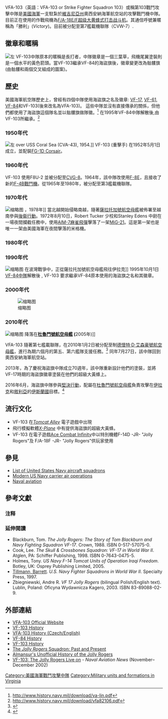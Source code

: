 {{Infobox military unit|unit_name=第31戰鬥攻擊機中隊; Strike Fighter Squadron 103|image=[[File:Fighter_Squadron_103_(US_Navy)_insignia_1995.png|200px]]|caption=VFA-103 標誌徽章|dates=1952年5月1日 - 至今|country={{flag|United States of America}}|allegiance=|branch={{nowrap|[[Image:Seal_of_the_United_States_Department_of_the_Navy.svg|30px]] [[美国海军|美国海军]]}}|type=战斗/攻击机|role=[[近距空中支援|近距空中支援]]<br/>[[空中遮断|空中遮断]]<br/>[[空中侦察|空中侦察]]|size=|command_structure=[[第7舰载飞行联队|第7舰载飞行联队]]|garrison=[[奥西安纳海军航空站|奥西安纳海军航空站]]|garrison_label=|nickname=“海盜旗”(Jolly Rogers)|patron=|motto=|colors=金、白和黑|colors_label=|march=|mascot=Ensign Jack "Bones" Ernie|equipment=|equipment_label=|battles=[[波斯灣戰爭|沙漠之盾行動]]<br/>[[沙漠風暴行動|沙漠風暴行動]]<br/>[[南方守望行动|南方守望行动]]<br/>[[持久自由行动|持久自由行动]]<br/>[[自由伊拉克行动|自由伊拉克行动]]<br/>[[聯合特遣隊－堅決行動|堅決行動]]|anniversaries=|decorations=Safety "S"<br/> Mutha Fighter Spirit Award 2005, 2007, 2011, 2013 <br/>[[Battle_Efficiency_Award|Battle Efficiency "E"]], 2006, 2007<br/>[[C._Wade_McClusky|Rear Adm C. Wade McClusky Award]] 2007<br/>Golden Wrench Maintenance Award 2006<br/>Golden Anchor Retention Award 2006|battle_honours=<!-- Commanders -->|notable_commanders=<!-- Insignia -->|identification_symbol=|identification_symbol_label=|identification_symbol_2=|identification_symbol_2_label=|aircraft_fighter=[[Vought_F4U_Corsair|FG-1D Corsair]]<br>[[格魯曼F9F/F-9美洲獅|F9F-6 美洲獅]]<br>[[F-8戰鬥機|F-8戰鬥機]]<br>[[F-4幽靈II戰鬥機|F-4幽靈II戰鬥機]]<br>[[F-14雄貓式戰鬥機|F-14雄貓式戰鬥機]]<br>[[F/A-18E/F超级大黄蜂式打击战斗机|F/A-18E/F超级大黄蜂式打击战斗机]]|current_commander=Brian "OFER" Broadwater 中校|current_commander_label=|ceremonial_chief=|ceremonial_chief_label=|colonel_of_the_regiment=|colonel_of_the_regiment_label=}}
VFA-103（英語：VFA-103 or Strike Fighter Squadron 103）或稱第103戰鬥攻擊中隊是[[美國海軍|美國海軍]]一支駐紮於[[維珍尼亚州|維吉尼亞州]]奧西安納海軍航空站的攻擊戰鬥機中隊。目前正在使用的作戰飛機為[[F/A-18E/F超级大黄蜂式打击战斗机|F/A-18E/F超级大黄蜂式打击战斗机]]。其通信呼號兼暱稱為「勝利」(''Victory'')。目前被分配至第7艦載機聯隊（CVW-7）.

== 徽章和暱稱 ==
[[File:Fighter_Squadron_103_(US_Navy)_insignia_c1966.png|左]]
VF-103中隊原本的暱稱是長打者，中隊徽章是一個三葉草，飛機尾翼塗裝則是一個水平的黃色箭頭。當VF-103繼承VF-84的海盜旗後，徽章變更改為骷髏旗(由骷髏和兩個交叉組成的圖案)。

== 歷史 ==
美國海軍航空隊歷史上，曾經有四個中隊使用海盜旗之名及徽章: [[VF-17,|VF-17,]] [[VF-61|VF-61]], [[第84战斗机中队_(美国海军)|VF-84]]和VF-103(後來改名為VFA-103)。  這些中隊並沒有直接傳承的關係，但他們都使用了海盜旗這個隊名並以骷髏旗做隊徽。<ref name="history.navy.mil">http://www.history.navy.mil/download/va-lin.pdf</ref> 在1995年VF-84中隊解散後,由VF-103所繼承。<ref>http://www.history.navy.mil/download/vfa82106.pdf</ref>

=== 1950年代 ===
[[File:F9F-6_Cougars_of_VF-103_over_USS_Coral_Sea_(CVA-43)_1954.jpg|左]] over USS Coral Sea (CVA-43), 1954.]]
VF-103 (重擊手) 在1952年5月1日成立，並配裝[[Vought_F4U_Corsair|FG-1D Corsair]]。

=== 1960年代 ===
VF-103 使用F8U-2 並被分配至[[Carrier_Air_Wing_Eight|CVG-8]]。1964年，該中隊改使用[[F-8戰鬥機|F-8E]]，且接收了新的[[F-4幽靈II戰鬥機|F-4B戰鬥機]]。從1965年至1980年，被分配至第3艦載機聯隊。

=== 1970年代 ===
[[File:F-4J_Phantom_of_VF-103_taking_off_from_NAS_Oceana_1978.jpg|缩略图]] ，1978年]]
當北越開始侵略南越，隨著[[薩拉托加號航空母艦_(CV-60)|薩拉托加號航空母艦]]被佈署至越南參與[[後衞行動|後衞行動]]。1972年8月10日，Robert Tucker 少校和Stanley Edens 中尉在一場夜間攔截任務中，使用[[AIM-7麻雀飛彈|AIM-7麻雀飛彈]]擊落了一架[[米格-21戰鬥機|MiG-21]]。這是第一架也是唯一一架由美國海軍在夜間擊落的米格機。

=== 1980年代 ===

=== 1990年代 ===
[[File:VF-103_DStormDN-ST-92-08218.jpg|缩略图]] 在波灣戰爭中，正從薩拉托加號航空母艦飛往伊拉克]]
1995年10月1日[[第84战斗机中队_(美国海军)|VF-84中隊]]解散後 , VF-103 要求繼承VF-84原本使用的海盜旗之名和其徽章。

=== 2000年代 ===
[[File:US_Navy_021014-N-1955P-004_F-14_Tomcat_assigned_to_VF-103_conducts_mission_over_the_Mediterranean_Sea.jpg|缩略图]]

=== 2010年代 ===
[[File:US_Navy_050728-N-5345W-053_A_F-A-18F_Super_Hornet_prepares_for_an_arrested_landing_aboard_the_Nimitz-class_aircraft_carrier_USS_Harry_S._Truman_(CVN_75).jpg|缩略图]] 降落在'''[[哈瑞·S·杜魯門號航空母艦|杜魯門號航空母艦]] ('''2005年)]]

VFA-103 隨著第七艦載聯隊，在2010年1月2日被分配至制[[德懷特·D·艾森豪號航空母艦|德懷特·D·艾森豪號航空母艦]]，進行為期六個月的第五、第六艦隊支援任務。<ref>{{cite news|url=http://www.navy.mil/search/display.asp?story_id=50380|title=IKE Strike Group Deploys|date=2 January 2010|publisher=United States Navy|accessdate=2010-01-02}}</ref> 同年7月27日，該中隊回到奧西安納海軍航空站。

2013年，為了慶祝海盜旗中隊成立70週年，該中隊重新設計他們的塗裝，並將VF-17時期的海盜旗徽章塗裝在他們的超級大黃蜂上。

2016年6月，海盜旗中隊參與[[聯合特遣隊－堅決行動|堅決行動]]，配屬在[[哈瑞·S·杜魯門號航空母艦|杜魯門號航空母艦]]負責攻擊在[[伊拉克|伊拉克]]和[[叙利亚|敘利亞]]的[[伊斯兰国|伊斯蘭國]]目標。<ref>{{Citation|last=Military Zone HD|title=F/A-18 Super Hornet launch for STRIKE in Syria from  USS Harry S. Truman Aircraft carrier.|date=2016-06-05|url=https://www.youtube.com/watch?v=HTcggn3knsQ|accessdate=2016-08-27}}</ref>

== 流行文化 ==
* VF-103 在''[[Tomcat_Alley|Tomcat Alley]]'' 電子遊戲中出現
* 飛行模擬軟體''[[X-Plane_(simulator)|X-Plane]]'' 中有提供海盜旗的超級大黃蜂。
* VF-103 在電子遊戲[[Ace_Combat_Infinity|Ace Combat Infinity]]中以特別機體F-14D -JR- "Jolly Rogers"及 F/A-18F -JR- "Jolly Rogers"供玩家使用

== 參見 ==
{{Portal|美國海軍|美國軍事}}
{{Wikipedia books|United States Navy Aircraft Squadrons}}
* [[List_of_United_States_Navy_aircraft_squadrons|List of United States Navy aircraft squadrons]]
* [[Modern_US_Navy_carrier_air_operations|Modern US Navy carrier air operations]]
* [[Naval_aviation|Naval aviation]]

== 參考文獻 ==

=== 注释 ===
{{Reflist|2}}

=== 延伸閱讀 ===
{{Refbegin}}
* Blackburn, Tom. ''The Jolly Rogers: The Story of Tom Blackburn and Navy Fighting Squadron VF-17''. Crown, 1988. ISBN 0-517-57075-0.
* Cook, Lee. ''The Skull & Crossbones Squadron: VF-17 in World War II''. Atglen, PA: Schiffer Publishing, 1998. ISBN 0-7643-0475-5.
* Holmes, Tony. ''US Navy F-14 Tomcat Units of Operation Iraqi Freedom''. Botley, UK: Osprey Publishing Limited, 2005.
* [[Barrett_Tillman|Tillmann, Barrett]]. ''U.S. Navy Fighter Squadrons in World War II''. Specialty Press, 1997.
* Zbiegniewski, Andre R. ''VF 17 Jolly Rogers'' (bilingual Polish/English text). Lublin, Poland: Oficyna Wydawnicza Kagero, 2003. ISBN 83-89088-02-9.
{{Refend}}

== 外部連結 ==
* [http://www.vfa103.navy.mil VFA-103 Official Website]
* [http://www.vf-103.com/history.html VF-103 History]
* [https://web.archive.org/web/20090814164524/http://jollyrogers.euweb.cz/ VFA-103 History (Czech/English)]
* [http://www.tomcatalley.com/squadron/vf84hist.htm VF-84 History]
* [http://www.tomcatalley.com/squadron/vf103his.htm VF-103 History]
* [https://web.archive.org/web/20060212145508/http://www.jolly-rogers.com/ The ''Jolly Rogers'' Squadron: Past and Present]
* [http://www.almansur.com/jollyrogers/ Almansur's Unofficial History of the Jolly Rogers]
* [http://www.history.navy.mil/nan/backissues/2000s/2002/nd02/jolly.pdf VF-103: The Jolly Rogers Live on] - ''Naval Aviation News'' (November–December 2002)

{{US Navy navbox}}
{{United States Navy Aircraft Squadrons}}

{{DEFAULTSORT:Vfa-103}}
[[Category:美國海軍戰鬥攻擊中隊|Category:美國海軍戰鬥攻擊中隊]]
[[Category:Military_units_and_formations_in_Virginia|Category:Military units and formations in Virginia]]
